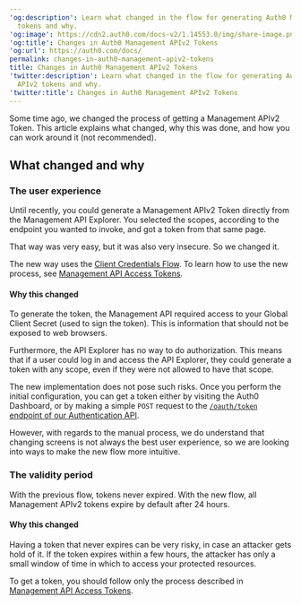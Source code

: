 ---
'og:description': Learn what changed in the flow for generating Auth0 Management APIv2
  tokens and why.
'og:image': https://cdn2.auth0.com/docs-v2/1.14553.0/img/share-image.png
'og:title': Changes in Auth0 Management APIv2 Tokens
'og:url': https://auth0.com/docs/
permalink: changes-in-auth0-management-apiv2-tokens
title: Changes in Auth0 Management APIv2 Tokens
'twitter:description': Learn what changed in the flow for generating Auth0 Management
  APIv2 tokens and why.
'twitter:title': Changes in Auth0 Management APIv2 Tokens
---
Some time ago, we changed the process of getting a Management APIv2 Token. This article explains what changed, why this was done, and how you can work around it (not recommended).

## What changed and why

### The user experience

Until recently, you could generate a Management APIv2 Token directly from the <Tooltip tip="Management API: A product to allow customers to perform administrative tasks." cta="View Glossary" href="/docs/glossary?term=Management+API">Management API</Tooltip> Explorer. You selected the scopes, according to the endpoint you wanted to invoke, and got a token from that same page.

That way was very easy, but it was also very insecure. So we changed it.

The new way uses the [Client Credentials Flow](/docs/get-started/authentication-and-authorization-flow/client-credentials-flow). To learn how to use the new process, see [Management API Access Tokens](/docs/secure/tokens/access-tokens/management-api-access-tokens).

#### Why this changed

To generate the token, the Management API required access to your Global <Tooltip tip="Client Secret: Secret used by a client (application) to authenticate with the Authorization Server; it should be known to only the client and the Authorization Server and must be sufficiently random to not be guessable." cta="View Glossary" href="/docs/glossary?term=Client+Secret">Client Secret</Tooltip> (used to sign the token). This is information that should not be exposed to web browsers.

Furthermore, the API Explorer has no way to do authorization. This means that if a user could log in and access the API Explorer, they could generate a token with any scope, even if they were not allowed to have that scope.

The new implementation does not pose such risks. Once you perform the initial configuration, you can get a token either by visiting the <Tooltip tip="Auth0 Dashboard: Auth0's main product to configure your services." cta="View Glossary" href="/docs/glossary?term=Auth0+Dashboard">Auth0 Dashboard</Tooltip>, or by making a simple `POST` request to the [`/oauth/token` endpoint of our Authentication API](https://auth0.com/docs/api/authentication#client-credentials).

However, with regards to the manual process, we do understand that changing screens is not always the best user experience, so we are looking into ways to make the new flow more intuitive.

### The validity period

With the previous flow, tokens never expired. With the new flow, all Management APIv2 tokens expire by default after 24 hours.

#### Why this changed

Having a token that never expires can be very risky, in case an attacker gets hold of it. If the token expires within a few hours, the attacker has only a small window of time in which to access your protected resources.

To get a token, you should follow only the process described in [Management API Access Tokens](/docs/secure/tokens/access-tokens/management-api-access-tokens).